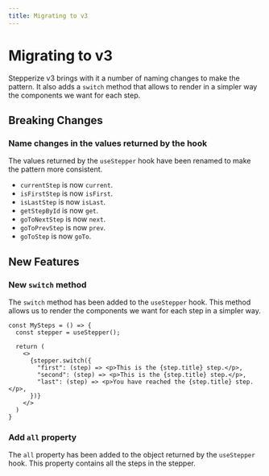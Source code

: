 ```yaml
---
title: Migrating to v3
---
```


# Migrating to v3

Stepperize v3 brings with it a number of naming changes to make the pattern. 
It also adds a `switch` method that allows to render in a simpler way the components we want for each step.

## Breaking Changes

### Name changes in the values returned by the hook

The values returned by the `useStepper` hook have been renamed to make the pattern more consistent.

- `currentStep` is now `current`.
- `isFirstStep` is now `isFirst`.
- `isLastStep` is now `isLast`.
- `getStepById` is now `get`.
- `goToNextStep` is now `next`.
- `goToPrevStep` is now `prev`.
- `goToStep` is now `goTo`.

## New Features

### New `switch` method

The `switch` method has been added to the `useStepper` hook. This method allows us to render the components we want for each step in a simpler way.

```tsx
const MySteps = () => {
  const stepper = useStepper();

  return (
    <>
      {stepper.switch({
        "first": (step) => <p>This is the {step.title} step.</p>,
        "second": (step) => <p>This is the {step.title} step.</p>,
        "last": (step) => <p>You have reached the {step.title} step.</p>,
      })}
    </>
  )
}
```

### Add `all` property

The `all` property has been added to the object returned by the `useStepper` hook. This property contains all the steps in the stepper.